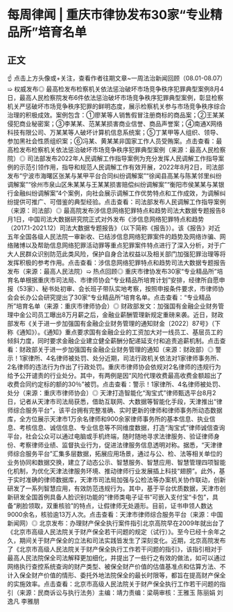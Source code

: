 # 每周律闻 | 重庆市律协发布30家“专业精品所”培育名单
## 正文
☝ 点击上方头像或+关注，查看作者往期文章~一周法治新闻回顾（08.01-08.07）➯ 权威发布◎ 最高检发布检察机关依法惩治破坏市场竞争秩序犯罪典型案例8月4日，最高人民检察院发布6件依法惩治破坏市场竞争秩序犯罪典型案例，彰显检察机关严惩破坏市场竞争秩序犯罪的鲜明态度，展示检察机关参与市场竞争秩序综合治理的积极成效。案例包含：①廖某等人销售假冒注册商标的商品案；②王某某侵犯商业秘密案；③李某某、范某某损害商业信誉、商品声誉案；④南通X网络科技有限公司、万某某等人破坏计算机信息系统案；⑤丁某甲等人组织、领导、参加黑社会性质组织案；⑥冯某、黄某某非国家工作人员受贿案。点击查看：最高检发布检察机关依法惩治破坏市场竞争秩序犯罪典型案例（来源：最高人民检察院）◎ 司法部发布2022年人民调解工作指导案例为充分发挥人民调解工作指导案例的示范引领作用，指导和规范人民调解工作有效开展，2022年8月2日，司法部发布“宁波市海曙区张某与某甲平台合同纠纷调解案”“徐闻县高某与陈某邻里纠纷调解案”“徐州市泉山区朱某某与王某某损害赔偿纠纷调解案”“衡阳市侯某某与某银行金融纠纷调解案”4个案例，向社会展示调解工作优势特点和工作成效，为调解纠纷提供可推广、可借鉴的典型经验。点击查看：司法部发布人民调解工作指导案例（来源：司法部）◎ 最高院发布涉信息网络犯罪特点和趋势司法大数据专题报告8月1日，中国司法大数据研究院正式对外发布《涉信息网络犯罪特点和趋势（2017.1-2021.12）司法大数据专题报告》（以下简称《报告》）。该《报告》对近五年全国各级人民法院一审新收、已结涉信息网络犯罪案件的趋势及网络诈骗、网络赌博以及帮助信息网络犯罪活动罪等重点犯罪案件特点进行了深入分析，对于广大人民群众识别防范此类风险，保护自身合法权益以及相关部门加强犯罪治理等将发挥积极的参考作用。点击查看：涉信息网络犯罪特点和趋势司法大数据专题报告发布（来源：最高人民法院）➯ 热点回顾◎ 重庆市律协发布30家“专业精品所”培育名单根据重庆市司法局、市律师协会“专业精品所培育计划”安排，经律所自愿申报（53家）、秘书处初审、会长班子带队实地考察，按照申报条件要求，市律师协会会长办公会研究提出了30家“专业精品所”培育名单。点击查看：“专业精品所”培育名单（来源：重庆市律师协会）◎ 财政部发文：加强国有金融企业财务管理中金公司员工曝出8万月薪之后，金融业薪酬管理新规定重磅来袭。近日，财政部发布《关于进一步加强国有金融企业财务管理的通知财金〔2022〕87号》（下称《通知》）。《通知》重点要求国有金融企业的工资加大对一线员工、基层员工的倾斜力度，同时要求金融企业建立健全薪酬分配递延支付和追责追薪机制。点击查看：财政部关于进一步加强国有金融企业财务管理的通知（来源：财政部）◎ 警示！1家律所、4名律师被处罚、处分近期，司法行政机关依法对1家律师事务所、2名律师的违法行为作出了行政处罚。重庆市律师协会依规对2名律师的违规行为给予公开谴责的行业处分。其中，有两例是因“风险代理收费最高收费金额超出了收费合同约定标的额的30％”被罚。点击查看：警示！1家律所、4名律师被处罚、处分（来源：重庆市律师协会）◎ 天津打造智能化“淘宝式”律师甄选平台8月2日，记者从天津市司法局获悉，借助互联网、大数据等智能化手段，天津推出“律师综合服务平台”，该平台拥有完整准确、实时更新的律师和律师事务所动态数据库，全方位展示天津市1万余名律师和900余家律师事务所的基本信息、执业信息、考核信息、诚信信息、专业信息等不同维度数据，打造“淘宝式”律师诚信查询平台，社会公众可以通过电脑或手机终端，随时随地寻求法律服务、验证律师身份、考察律师业绩、监督执业行为，促进法律服务信息透明对称。据悉，“天津律师综合服务平台”汇集多层数据，拓展应用场景，通过与公、检、法等相关单位的业务协同和数据交换，建立了动态公示、智慧服务、智慧应用、智慧管理四项智能化机制，为优化天津法律服务环境、推动律师行业发展插上科技“翅膀”。此外，基于实时准确的律师数据库，天津市司法局加强与公检法等办案机关协作联动，创新研发了一系列智慧应用，有效防范违规行为。其中，基于平台优质数据，天津市创新研发全国首例具备人脸识别功能的“律师类电子证书”可嵌入支付宝“卡包”，具备“刷脸领取，双重核验”的特点，让假律师无处遁形。目前，证书申领人数达9000余名，核验逾13万人次。点击查看：天津市律师综合服务平台（来源：中国新闻网）◎ 北京发布：办理财产保全执行案件指引北京高院早在2009年就出台了《北京市高级人民法院关于财产保全若干问题的规定（试行）》。至今已经十余年之久，期间关于财产保全的立法和司法实践皆发生了深刻变化。近期，北京高院发布了《北京市高级人民法院关于财产保全执行工作若干问题的指引》，该指引相对于最高人民法院保全司法解释更加细化，并提出了一些行之有效的做法，如可以通过网络执行查控系统查询的财产类型、被保全财产价值的估值基准点和估算方法、不计入保全财产价值的情形、委托外地法院保全的最长时限等，都旨在提高财产保全的实施效率。点击查看：北京市高级人民法院关于财产保全执行工作若干问题的指引（来源：民商诉讼与执行法务）主编：靖力责编：梁萌审核：王雅玉 陈丽娟 刘逸凡 李雅朋